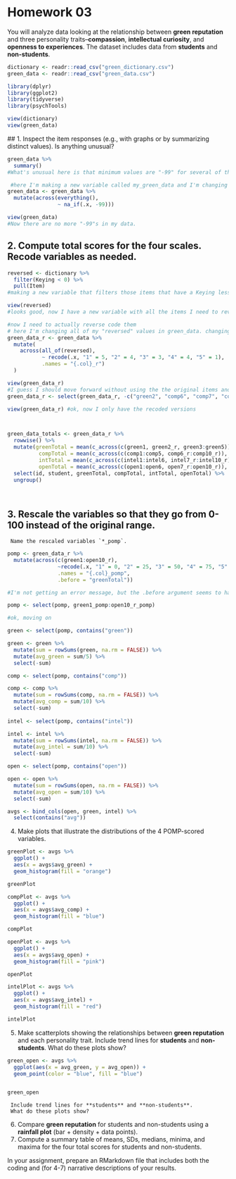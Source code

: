 # Homework 03

You will analyze data looking at the relationship between **green reputation** and three personality traits--**compassion**, **intellectual curiosity**, and **openness to experiences**.
The dataset includes data from **students** and **non-students**.

```r
dictionary <- readr::read_csv("green_dictionary.csv")
green_data <- readr::read_csv("green_data.csv")

library(dplyr)
library(ggplot2)
library(tidyverse)
library(psychTools)

```

```r
view(dictionary)
view(green_data)
```
 
 ## 1. Inspect the item responses (e.g., with graphs or by summarizing distinct values). Is anything unusual?

```r
green_data %>% 
  summary()
#What's unusual here is that minimum values are "-99" for several of these items. I'm going to change the "-99" values to "NA."
```
```r
 #here I'm making a new variable called my_green_data and I'm changing green_data so it changes all the -99 data to "NA" 
green_data <- green_data %>% 
  mutate(across(everything(), 
                ~ na_if(.x, -99)))

view(green_data)
#Now there are no more "-99"s in my data.

```
## 2. Compute total scores for the four scales. Recode variables as needed.

```r
reversed <- dictionary %>% 
  filter(Keying < 0) %>% 
  pull(Item)
#making a new variable that filters those items that have a Keying less than 0 out of the dictionary. This will give me all the reverse coded variables, and I should get 14 of those. 

view(reversed)
#looks good, now I have a new variable with all the items I need to reverse code. 

#now I need to actually reverse code them
# here I'm changing all of my "reversed" values in green_data. changing 1 values to 5 values and so on. the names of the columns will be whatever they were before with an additional "_r" at the end.
green_data_r <- green_data %>% 
  mutate(
    across(all_of(reversed),
           ~ recode(.x, "1" = 5, "2" = 4, "3" = 3, "4" = 4, "5" = 1),
           .names = "{.col}_r")
  )

view(green_data_r)
#I guess I should move forward without using the the original items and only use the recoded ones
green_data_r <- select(green_data_r, -c("green2", "comp6", "comp7", "comp8", "comp9", "comp10", "intel7", "intel8", "intel9", "intel10", "open7", "open8", "open9", "open10"))

view(green_data_r) #ok, now I only have the recoded versions



green_data_totals <- green_data_r %>% 
  rowwise() %>% 
  mutate(greenTotal = mean(c_across(c(green1, green2_r, green3:green5)), na.rm = TRUE),
          compTotal = mean(c_across(c(comp1:comp5, comp6_r:comp10_r)), na.rm = TRUE), 
          intTotal = mean(c_across(c(intel1:intel6, intel7_r:intel10_r)), na.rm = TRUE),
          openTotal = mean(c_across(c(open1:open6, open7_r:open10_r)), na.rm = TRUE)) %>% 
  select(id, student, greenTotal, compTotal, intTotal, openTotal) %>% 
  ungroup()




```

## 3. Rescale the variables so that they go from 0-100 instead of the original range.
     Name the rescaled variables `*_pomp`.
```r
pomp <- green_data_r %>% 
  mutate(across(c(green1:open10_r), 
                ~recode(.x, "1" = 0, "2" = 25, "3" = 50, "4" = 75, "5" = 100), 
                .names = "{.col}_pomp", 
                .before = "greenTotal")) 

#I'm not getting an error message, but the .before argument seems to have no effect. I don't know what's wrong here but it's not a big deal, I think I can just select()

pomp <- select(pomp, green1_pomp:open10_r_pomp)

#ok, moving on

green <- select(pomp, contains("green"))

green <- green %>% 
  mutate(sum = rowSums(green, na.rm = FALSE)) %>% 
  mutate(avg_green = sum/5) %>% 
  select(-sum)

comp <- select(pomp, contains("comp"))

comp <- comp %>% 
  mutate(sum = rowSums(comp, na.rm = FALSE)) %>% 
  mutate(avg_comp = sum/10) %>% 
  select(-sum)
  
intel <- select(pomp, contains("intel"))

intel <- intel %>% 
  mutate(sum = rowSums(intel, na.rm = FALSE)) %>% 
  mutate(avg_intel = sum/10) %>% 
  select(-sum)

open <- select(pomp, contains("open"))

open <- open %>% 
  mutate(sum = rowSums(open, na.rm = FALSE)) %>% 
  mutate(avg_open = sum/10) %>% 
  select(-sum)

avgs <- bind_cols(open, green, intel) %>% 
  select(contains("avg"))

```
     
  4. Make plots that illustrate the distributions of the 4 POMP-scored variables.
  
```r

greenPlot <- avgs %>% 
  ggplot() +
  aes(x = avgs$avg_green) +
  geom_histogram(fill = "orange")

greenPlot 

compPlot <- avgs %>% 
  ggplot() +
  aes(x = avgs$avg_comp) +
  geom_histogram(fill = "blue")

compPlot

openPlot <- avgs %>% 
  ggplot() +
  aes(x = avgs$avg_open) +
  geom_histogram(fill = "pink")

openPlot

intelPlot <- avgs %>% 
  ggplot() +
  aes(x = avgs$avg_intel) +
  geom_histogram(fill = "red")

intelPlot
```
  5. Make scatterplots showing the relationships between **green reputation** and each personality trait.
    Include trend lines for **students** and **non-students**.
     What do these plots show?
```r
green_open <- avgs %>% 
  ggplot(aes(x = avg_green, y = avg_open)) + 
  geom_point(color = "blue", fill = "blue")


green_open

```
  
     Include trend lines for **students** and **non-students**.
     What do these plots show?
  6. Compare **green reputation** for students and non-students using a **rainfall plot** (bar + density + data points).
  7. Compute a summary table of means, SDs, medians, minima, and maxima for the four total scores for students and non-students.
  
In your assignment, prepare an RMarkdown file that includes both the coding and (for 4-7) narrative descriptions of your results.
